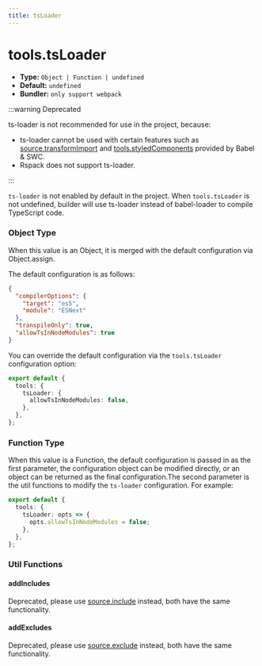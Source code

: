 ```yaml
---
title: tsLoader
---
```


# tools.tsLoader

- **Type:** `Object | Function | undefined`
- **Default:** `undefined`
- **Bundler:** `only support webpack`

:::warning Deprecated

ts-loader is not recommended for use in the project, because:

- ts-loader cannot be used with certain features such as [source.transformImport](/configure/app/source/transform-import) and [tools.styledComponents](/configure/app/tools/styled-components) provided by Babel & SWC.
- Rspack does not support ts-loader.

:::

`ts-loader` is not enabled by default in the project. When `tools.tsLoader` is not undefined, builder will use ts-loader instead of babel-loader to compile TypeScript code.

### Object Type

When this value is an Object, it is merged with the default configuration via Object.assign.

The default configuration is as follows:

```json
{
  "compilerOptions": {
    "target": "es5",
    "module": "ESNext"
  },
  "transpileOnly": true,
  "allowTsInNodeModules": true
}
```

You can override the default configuration via the `tools.tsLoader` configuration option:

```ts
export default {
  tools: {
    tsLoader: {
      allowTsInNodeModules: false,
    },
  },
};
```

### Function Type

When this value is a Function, the default configuration is passed in as the first parameter, the configuration object can be modified directly, or an object can be returned as the final configuration.The second parameter is the util functions to modify the `ts-loader` configuration. For example:

```ts
export default {
  tools: {
    tsLoader: opts => {
      opts.allowTsInNodeModules = false;
    },
  },
};
```

### Util Functions

#### addIncludes

Deprecated, please use [source.include](https://modernjs.dev/en/configure/app/source/include.html) instead, both have the same functionality.

#### addExcludes

Deprecated, please use [source.exclude](https://modernjs.dev/en/configure/app/source/exclude.html) instead, both have the same functionality.
